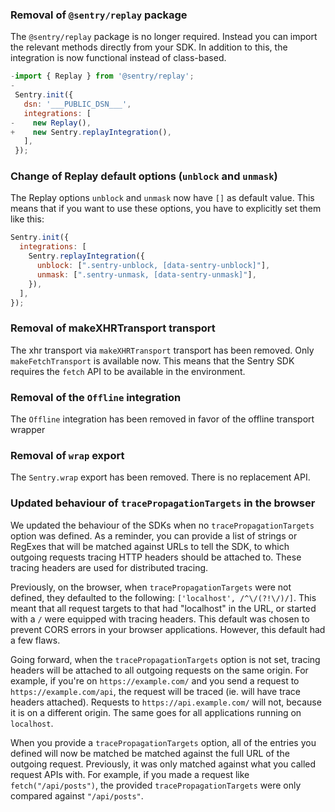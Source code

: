 ### Removal of `@sentry/replay` package

The `@sentry/replay` package is no longer required. Instead you can import the relevant methods directly from your SDK. In addition to this, the integration is now functional instead of class-based.

```JavaScript diff
-import { Replay } from '@sentry/replay';
-
 Sentry.init({
   dsn: '___PUBLIC_DSN___',
   integrations: [
-    new Replay(),
+    new Sentry.replayIntegration(),
   ],
 });
```

### Change of Replay default options (`unblock` and `unmask`)

The Replay options `unblock` and `unmask` now have `[]` as default value. This means that if you want to use these
options, you have to explicitly set them like this:

```JavaScript
Sentry.init({
  integrations: [
    Sentry.replayIntegration({
      unblock: [".sentry-unblock, [data-sentry-unblock]"],
      unmask: [".sentry-unmask, [data-sentry-unmask]"],
    }),
  ],
});
```

### Removal of makeXHRTransport transport

The xhr transport via `makeXHRTransport` transport has been removed. Only `makeFetchTransport` is available now. This means that the Sentry SDK requires the `fetch` API to be available in the environment.

### Removal of the `Offline` integration

The `Offline` integration has been removed in favor of the <PlatformLink to="/configuration/transports/#makebrowserofflinetransport">offline transport wrapper</PlatformLink>

### Removal of `wrap` export

The `Sentry.wrap` export has been removed. There is no replacement API.

### Updated behaviour of `tracePropagationTargets` in the browser

We updated the behaviour of the SDKs when no `tracePropagationTargets` option was defined. As a reminder, you can
provide a list of strings or RegExes that will be matched against URLs to tell the SDK, to which outgoing requests
tracing HTTP headers should be attached to. These tracing headers are used for distributed tracing.

Previously, on the browser, when `tracePropagationTargets` were not defined, they defaulted to the following:
`['localhost', /^\/(?!\/)/]`. This meant that all request targets to that had "localhost" in the URL, or started with a
`/` were equipped with tracing headers. This default was chosen to prevent CORS errors in your browser applications.
However, this default had a few flaws.

Going forward, when the `tracePropagationTargets` option is not set, tracing headers will be attached to all outgoing
requests on the same origin. For example, if you're on `https://example.com/` and you send a request to
`https://example.com/api`, the request will be traced (ie. will have trace headers attached). Requests to
`https://api.example.com/` will not, because it is on a different origin. The same goes for all applications running on
`localhost`.

When you provide a `tracePropagationTargets` option, all of the entries you defined will now be matched be matched
against the full URL of the outgoing request. Previously, it was only matched against what you called request APIs with.
For example, if you made a request like `fetch("/api/posts")`, the provided `tracePropagationTargets` were only compared
against `"/api/posts"`.
